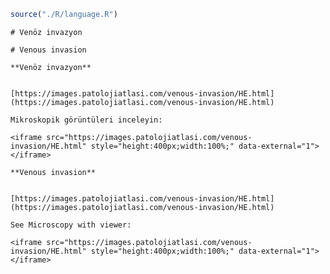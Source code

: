 ```r
source("./R/language.R")
```

```asis
# Venöz invazyon
```

```asis
# Venous invasion
```

```asis

**Venöz invazyon**


[https://images.patolojiatlasi.com/venous-invasion/HE.html](https://images.patolojiatlasi.com/venous-invasion/HE.html)

Mikroskopik görüntüleri inceleyin:

<iframe src="https://images.patolojiatlasi.com/venous-invasion/HE.html" style="height:400px;width:100%;" data-external="1"></iframe>

```

```asis

**Venous invasion**


[https://images.patolojiatlasi.com/venous-invasion/HE.html](https://images.patolojiatlasi.com/venous-invasion/HE.html)

See Microscopy with viewer: 

<iframe src="https://images.patolojiatlasi.com/venous-invasion/HE.html" style="height:400px;width:100%;" data-external="1"></iframe>

```
